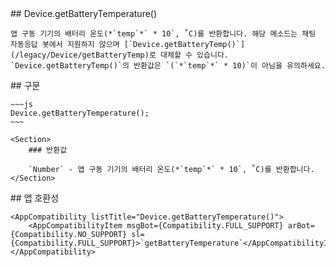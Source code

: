 
<Section>
    ## Device.getBatteryTemperature()

    앱 구동 기기의 배터리 온도(*`temp`*` * 10`, ˚C)를 반환합니다. 해당 메소드는 채팅 자동응답 봇에서 지원하지 않으며 [`Device.getBatteryTemp()`](/legacy/Device/getBatteryTemp)로 대체할 수 있습니다. `Device.getBatteryTemp()`의 반환값은 `(`*`temp`*` * 10)`이 아님을 유의하세요.
</Section>
<Section>
    ## 구문

    ~~~js
    Device.getBatteryTemperature();
    ~~~

    <Section>
        ### 반환값

        `Number` - 앱 구동 기기의 배터리 온도(*`temp`*` * 10`, ˚C)를 반환합니다.
    </Section>
</Section>
<Section>
    ## 앱 호환성

    <AppCompatibility listTitle="Device.getBatteryTemperature()">
        <AppCompatibilityItem msgBot={Compatibility.FULL_SUPPORT} arBot={Compatibility.NO_SUPPORT} sl={Compatibility.FULL_SUPPORT}>`getBatteryTemperature`</AppCompatibilityItem>
    </AppCompatibility>
</Section>